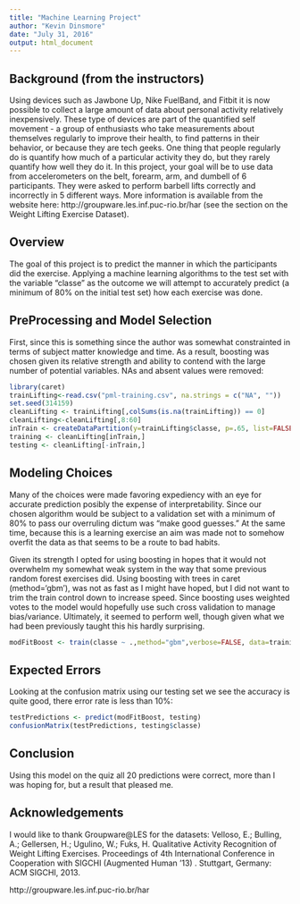 ---
title: "Machine Learning Project"
author: "Kevin Dinsmore"
date: "July 31, 2016"
output: html_document
---

## Background (from the instructors)
Using devices such as Jawbone Up, Nike FuelBand, and Fitbit it is now possible to collect a large amount of data about personal activity relatively inexpensively. These type of devices are part of the quantified self movement - a group of enthusiasts who take measurements about themselves regularly to improve their health, to find patterns in their behavior, or because they are tech geeks. One thing that people regularly do is quantify how much of a particular activity they do, but they rarely quantify how well they do it. In this project, your goal will be to use data from accelerometers on the belt, forearm, arm, and dumbell of 6 participants. They were asked to perform barbell lifts correctly and incorrectly in 5 different ways. More information is available from the website here: http://groupware.les.inf.puc-rio.br/har (see the section on the Weight Lifting Exercise Dataset).

## Overview
The goal of this project is to predict the manner in which the participants did the exercise.  Applying a  machine learning algorithms to the test set with the variable "classe" as the outcome we will attempt to accurately predict (a minimum of 80% on the initial test set) how each exercise was done.


## PreProcessing and Model Selection
First, since this is something since the author was somewhat constrainted in terms of subject matter knowledge and time.
As a result, boosting was chosen given its relative strength and ability to contend with the large number of potential variables. NAs and absent values were removed:

```{r}
library(caret)
trainLifting<-read.csv("pml-training.csv", na.strings = c("NA", ""))
set.seed(314159)
cleanLifting <- trainLifting[,colSums(is.na(trainLifting)) == 0]
cleanLifting<-cleanLifting[,8:60]
inTrain <- createDataPartition(y=trainLifting$classe, p=.65, list=FALSE)
training <- cleanLifting[inTrain,]
testing <- cleanLifting[-inTrain,]

```

## Modeling Choices
Many of the choices were made favoring expediency with an eye for accurate prediction posibly the expense of interpretability.  Since our chosen algorithm would be subject to a validation set with a minimum of 80% to pass our overruling dictum was "make good guesses."  At the same time, because this is a learning exercise an aim was made not to somehow overfit the data as that seems to be a route to bad habits.

Given its strength I opted for using boosting in hopes that it would not overwhelm my somewhat weak system in the way that some previous random forest exercises did.   Using boosting with trees in caret (method='gbm'), was not as fast as I might have hoped, but I did not want to trim the train control down to increase speed.  Since boosting uses weighted votes to the model would hopefully use such cross validation to manage bias/variance.  Ultimately, it seemed to perform well, though given what we had been previously taught this his hardly surprising. 

```{r}
modFitBoost <- train(classe ~ .,method="gbm",verbose=FALSE, data=training)
```

## Expected Errors
Looking at the confusion matrix using our testing set we see the accuracy is quite good, there error rate is less than 10%:

```{r}
testPredictions <- predict(modFitBoost, testing)
confusionMatrix(testPredictions, testing$classe)

```

## Conclusion
Using this model on the quiz all 20 predictions were correct, more than I was hoping for, but a result that pleased me.

## Acknowledgements
I would like to thank Groupware@LES for the datasets:
Velloso, E.; Bulling, A.; Gellersen, H.; Ugulino, W.; Fuks, H. Qualitative Activity Recognition of Weight Lifting Exercises. Proceedings of 4th International Conference in Cooperation with SIGCHI (Augmented Human '13) . Stuttgart, Germany: ACM SIGCHI, 2013.

http://groupware.les.inf.puc-rio.br/har
